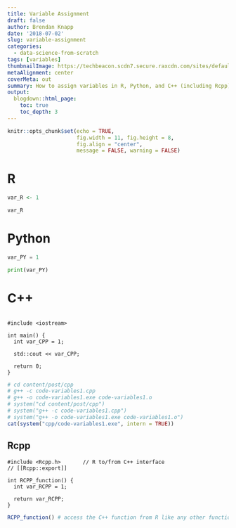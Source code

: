 ```yaml
---
title: Variable Assignment
draft: false
author: Brendan Knapp
date: '2018-07-02'
slug: variable-assignment
categories:
  - data-science-from-scratch
tags: [variables]
thumbnailImage: https://techbeacon.scdn7.secure.raxcdn.com/sites/default/files/styles/article_hero_image/public/field/image/programming-language-appsec.jpg?itok=OZrWIG1C
metaAlignment: center
coverMeta: out
summary: How to assign variables in R, Python, and C++ (including Rcpp).
output:
  blogdown::html_page:
    toc: true
    toc_depth: 3
---
```


```r
knitr::opts_chunk$set(echo = TRUE,
                      fig.width = 11, fig.height = 8,
                      fig.align = "center",
                      message = FALSE, warning = FALSE)
```

# R

```r
var_R <- 1

var_R
```

# Python

```python
var_PY = 1

print(var_PY)
```


# C++

```Rcpp
```



```Rcpp
#include <iostream>

int main() {
  int var_CPP = 1;

  std::cout << var_CPP;
  
  return 0;
}
```


```r
# cd content/post/cpp
# g++ -c code-variables1.cpp
# g++ -o code-variables1.exe code-variables1.o
# system("cd content/post/cpp")
# system("g++ -c code-variables1.cpp")
# system("g++ -o code-variables1.exe code-variables1.o")
cat(system("cpp/code-variables1.exe", intern = TRUE))
```

## Rcpp

```Rcpp
#include <Rcpp.h>       // R to/from C++ interface
// [[Rcpp::export]]

int RCPP_function() {
  int var_RCPP = 1;
  
  return var_RCPP;
}
```

```r
RCPP_function() # access the C++ function from R like any other function
```


